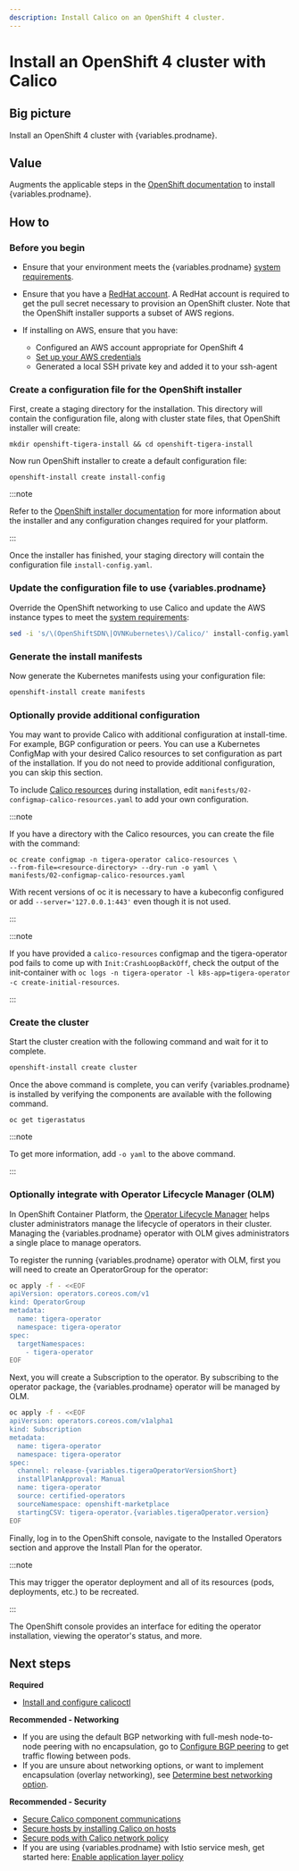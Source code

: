 ```yaml
---
description: Install Calico on an OpenShift 4 cluster.
---
```



# Install an OpenShift 4 cluster with Calico

## Big picture

Install an OpenShift 4 cluster with {variables.prodname}.

## Value

Augments the applicable steps in the [OpenShift documentation](https://cloud.redhat.com/openshift/install)
to install {variables.prodname}.

## How to

### Before you begin

- Ensure that your environment meets the {variables.prodname} [system requirements](requirements.mdx).

- Ensure that you have a [RedHat account](https://cloud.redhat.com/). A RedHat account is required to get the pull secret necessary to provision an OpenShift cluster. Note that the OpenShift installer supports a subset of AWS regions.

- If installing on AWS, ensure that you have:

    - Configured an AWS account appropriate for OpenShift 4
    - [Set up your AWS credentials](https://docs.aws.amazon.com/sdk-for-java/v1/developer-guide/setup-credentials.html)
    - Generated a local SSH private key and added it to your ssh-agent

### Create a configuration file for the OpenShift installer

First, create a staging directory for the installation. This directory will contain the configuration file, along with cluster state files, that OpenShift installer will create:

```
mkdir openshift-tigera-install && cd openshift-tigera-install
```

Now run OpenShift installer to create a default configuration file:

```
openshift-install create install-config
```

:::note

Refer to the [OpenShift installer documentation](https://cloud.redhat.com/openshift/install) for more information
about the installer and any configuration changes required for your platform.

:::

Once the installer has finished, your staging directory will contain the configuration file `install-config.yaml`.

### Update the configuration file to use {variables.prodname}

Override the OpenShift networking to use Calico and update the AWS instance types to meet the [system requirements](requirements.mdx):

```bash
sed -i 's/\(OpenShiftSDN\|OVNKubernetes\)/Calico/' install-config.yaml
```

### Generate the install manifests

Now generate the Kubernetes manifests using your configuration file:

```bash
openshift-install create manifests
```

<InstallOpenShiftManifests />

### Optionally provide additional configuration

You may want to provide Calico with additional configuration at install-time. For example, BGP configuration or peers.
You can use a Kubernetes ConfigMap with your desired Calico resources to set configuration as part of the installation.
If you do not need to provide additional configuration, you can skip this section.

To include [Calico resources](../../../reference/resources/index.mdx) during installation, edit `manifests/02-configmap-calico-resources.yaml` to add your own configuration.

:::note

If you have a directory with the Calico resources, you can create the file with the command:

```
oc create configmap -n tigera-operator calico-resources \
--from-file=<resource-directory> --dry-run -o yaml \
manifests/02-configmap-calico-resources.yaml
```

With recent versions of oc it is necessary to have a kubeconfig configured or add `--server='127.0.0.1:443'`
even though it is not used.

:::

:::note

If you have provided a `calico-resources` configmap and the tigera-operator pod fails to come up with `Init:CrashLoopBackOff`,
check the output of the init-container with `oc logs -n tigera-operator -l k8s-app=tigera-operator -c create-initial-resources`.

:::

### Create the cluster

Start the cluster creation with the following command and wait for it to complete.

```bash
openshift-install create cluster
```

Once the above command is complete, you can verify {variables.prodname} is installed by verifying the components are available with the following command.

```
oc get tigerastatus
```

:::note

To get more information, add `-o yaml` to the above command.

:::

### Optionally integrate with Operator Lifecycle Manager (OLM)

In OpenShift Container Platform, the [Operator Lifecycle Manager](https://docs.openshift.com/container-platform/4.4/operators/understanding_olm/olm-understanding-olm.html#olm-overview_olm-understanding-olm) helps
cluster administrators manage the lifecycle of operators in their cluster. Managing the {variables.prodname}
operator with OLM gives administrators a single place to manage operators.

To register the running {variables.prodname} operator with OLM, first you will need to create an OperatorGroup for the operator:

```bash
oc apply -f - <<EOF
apiVersion: operators.coreos.com/v1
kind: OperatorGroup
metadata:
  name: tigera-operator
  namespace: tigera-operator
spec:
  targetNamespaces:
    - tigera-operator
EOF
```

Next, you will create a Subscription to the operator. By subscribing to the operator package, the {variables.prodname} operator will be managed by OLM.

```bash noValidation
oc apply -f - <<EOF
apiVersion: operators.coreos.com/v1alpha1
kind: Subscription
metadata:
  name: tigera-operator
  namespace: tigera-operator
spec:
  channel: release-{variables.tigeraOperatorVersionShort}
  installPlanApproval: Manual
  name: tigera-operator
  source: certified-operators
  sourceNamespace: openshift-marketplace
  startingCSV: tigera-operator.{variables.tigeraOperator.version}
EOF
```

Finally, log in to the OpenShift console, navigate to the Installed Operators section and approve the Install Plan for the operator.

:::note

This may trigger the operator deployment and all of its resources (pods, deployments, etc.) to be recreated.

:::

The OpenShift console provides an interface for editing the operator installation, viewing the operator's status, and more.

## Next steps

**Required**

- [Install and configure calicoctl](../../../operations/calicoctl/install.mdx)

**Recommended - Networking**

- If you are using the default BGP networking with full-mesh node-to-node peering with no encapsulation, go to [Configure BGP peering](../../../networking/configuring/bgp.mdx) to get traffic flowing between pods.
- If you are unsure about networking options, or want to implement encapsulation (overlay networking), see [Determine best networking option](../../../networking/determine-best-networking.mdx).

**Recommended - Security**

- [Secure Calico component communications](../../../network-policy/comms/crypto-auth.mdx)
- [Secure hosts by installing Calico on hosts](../../bare-metal/about.mdx)
- [Secure pods with Calico network policy](../../../network-policy/get-started/calico-policy/calico-network-policy.mdx)
- If you are using {variables.prodname} with Istio service mesh, get started here: [Enable application layer policy](../../../network-policy/istio/app-layer-policy.mdx)

